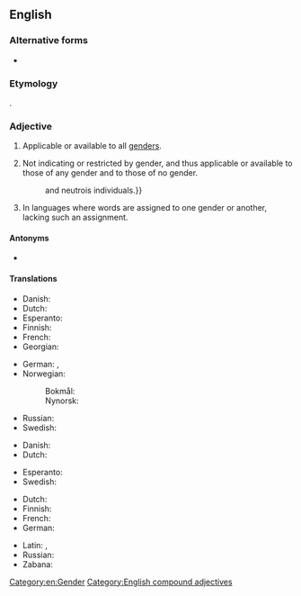 {{also|genderneutral|gender neutral}}
==English==

===Alternative forms===
* {{alt|en|genderneutral|gender neutral}}

===Etymology===
{{com+|en|gender|neutral}}.

===Adjective===
{{en-adj}}

# Applicable or available to all [[genders]].
#: {{ux|en|The women's sleeping quarters are on the left side of the dormitory, the men's are on the right; '''gender-neutral''' restrooms are located in the middle.}}
#: {{ux|en|Many modern laws use '''gender-neutral''' constructions like "they" in place of the old, supposedly unmarked "he".}}
# Not indicating or restricted by gender, and thus applicable or available to those of any gender and to those of no gender.
#: {{syn|en|gender-inclusive|genderless|ungendered|unisex|non-gendered}}
#: {{ux|en|'''Gender-neutral''' pronouns like "ey" and "ze" are used by many genderqueer, intersex{{,}} and neutrois individuals.}}
# {{lb|en|grammar}} In languages where words are assigned to one gender or another, lacking such an assignment.
#: {{syn|en|epicene}}

====Antonyms====
* {{l|en|gender-specific}}

====Translations====
{{trans-top|applicable to all genders}}
* Danish: {{t|da|kønsneutral}}
* Dutch: {{t+|nl|genderneutraal}}
* Esperanto: {{t|eo|genroneŭtrala}}
* Finnish: {{t+|fi|sukupuolineutraali}}
* French: {{t+|fr|unigenre}}
* Georgian: {{t|ka|გენდერ-ნეიტრალური}}
{{trans-mid}}
* German: {{t+|de|geschlechtsneutral}}, {{t+|de|unisex}}
* Norwegian:
*: Bokmål: {{t|nb|kjønnsnøytral}}
*: Nynorsk: {{t|nn|kjønnsnøytral}}
* Russian: {{t+|ru|ге́ндерно-нейтра́льный|tr=géndɛrno-nejtrálʹnyj}}
* Swedish: {{t+|sv|könsneutral}}
{{trans-bottom}}

{{trans-top|applicable to those of any or no gender}}
* Danish: {{t|da|kønsneutral}}
* Dutch: {{t+|nl|genderneutraal}}
{{trans-mid}}
* Esperanto: {{t|eo|genroneŭtrala}}
* Swedish: {{t+|sv|könsneutral}}
{{trans-bottom}}

{{trans-top|grammar: lacking gender assignment}}
* Dutch: {{t+|nl|geslachtsloos}}
* Finnish: {{t+|fi|suvuton}}
* French: {{t+|fr|épicène}}
* German: {{t+|de|geschlechtslos}}
{{trans-mid}}
* Latin: {{t|la|agenus}}, {{t|la|insexus}}
* Russian: {{t|ru|неродово́й}}
* Zabana: {{t|kji|zemoliana}}
{{trans-bottom}}

[[Category:en:Gender]]
[[Category:English compound adjectives]]